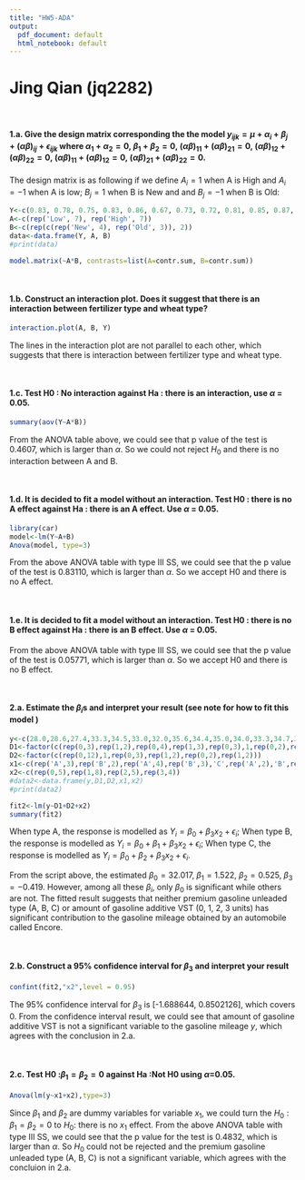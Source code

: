 ```yaml
---
title: "HW5-ADA"
output:
  pdf_document: default
  html_notebook: default
---
```

#                             Jing Qian (jq2282)

<br>

#### 1.a. Give the design matrix corresponding the the model $y_{ijk} = \mu+\alpha_i+\beta_j+(\alpha\beta)_{ij}+\epsilon_{ijk}$ where $\alpha_1+\alpha_2=0,\ \beta_1+\beta_2=0,\ (\alpha\beta)_{11}+(\alpha\beta)_{21}=0,\ (\alpha\beta)_{12}+(\alpha\beta)_{22}=0,\ (\alpha\beta)_{11}+(\alpha\beta)_{12}=0,\ (\alpha\beta)_{21}+(\alpha\beta)_{22}=0$.
The design matrix is as following if we define $A_i=1$ when A is High and $A_i=-1$ when A is low; $B_j=1$ when B is New and and $B_j=-1$ when B is Old:
```r
Y<-c(0.83, 0.78, 0.75, 0.83, 0.86, 0.67, 0.73, 0.72, 0.81, 0.85, 0.87, 0.68, 0.73, 0.74)
A<-c(rep('Low', 7), rep('High', 7))
B<-c(rep(c(rep('New', 4), rep('Old', 3)), 2))
data<-data.frame(Y, A, B)
#print(data)
```
```r
model.matrix(~A*B, contrasts=list(A=contr.sum, B=contr.sum))
```

<br>

#### 1.b. Construct an interaction plot. Does it suggest that there is an interaction between fertilizer type and wheat type?
```r
interaction.plot(A, B, Y)
```

The lines in the interaction plot are not parallel to each other, which suggests that there is interaction between fertilizer type and wheat type.

<br>

#### 1.c. Test H0 : No interaction against Ha : there is an interaction, use $\alpha$ = 0.05.
```r
summary(aov(Y~A*B))
```
From the ANOVA table above, we could see that p value of the test is 0.4607, which is larger than $\alpha$.
So we could not reject $H_0$ and there is no interaction between A and B.

<br>

#### 1.d. It is decided to fit a model without an interaction. Test H0 : there is no A effect against Ha : there is an A effect. Use $\alpha$ = 0.05.
```r
library(car)
model<-lm(Y~A+B)
Anova(model, type=3)
```
From the above ANOVA table with type III SS, we could see that the p value of the test is 0.83110, which is larger than $\alpha$. So we accept H0 and there is no A effect.

<br>

#### 1.e. It is decided to fit a model without an interaction. Test H0 : there is no B effect against Ha : there is an B effect. Use $\alpha$ = 0.05.
From the above ANOVA table with type III SS, we could see that the p value of the test is 0.05771, which is larger than $\alpha$. So we accept H0 and there is no B effect.

<br>

#### 2.a. Estimate the $\beta_i$s and interpret your result (see note for how to fit this model ) 
```r
y<-c(28.0,28.6,27.4,33.3,34.5,33.0,32.0,35.6,34.4,35.0,34.0,33.3,34.7,33.5,32.3,33.4,33.0,32.0,29.6,30.6,28.6,29.8)
D1<-factor(c(rep(0,3),rep(1,2),rep(0,4),rep(1,3),rep(0,3),1,rep(0,2),rep(1,2),rep(0,2)))
D2<-factor(c(rep(0,12),1,rep(0,3),rep(1,2),rep(0,2),rep(1,2)))
x1<-c(rep('A',3),rep('B',2),rep('A',4),rep('B',3),'C',rep('A',2),'B',rep('C',2),rep('B',2),rep('C',2))
x2<-c(rep(0,5),rep(1,8),rep(2,5),rep(3,4))
#data2<-data.frame(y,D1,D2,x1,x2)
#print(data2)
```

```r
fit2<-lm(y~D1+D2+x2)
summary(fit2)
```
When type A, the response is modelled as $Y_i = \beta_0+\beta_3x_2+\epsilon_i$; 
When type B, the response is modelled as $Y_i = \beta_0+\beta_1+\beta_3x_2+\epsilon_i$; 
When type C, the response is modelled as $Y_i = \beta_0+\beta_2+\beta_3x_2+\epsilon_i$.

From the script above, the estimated $\beta_0=32.017,\ \beta_1=1.522,\ \beta_2=0.525,\ \beta_3=-0.419$.
However, among all these $\beta_i$, only $\beta_0$ is significant while others are not.
The fitted result suggests that neither premium gasoline unleaded type (A, B, C) or amount of gasoline additive VST (0, 1, 2, 3 units) has significant contribution to the gasoline mileage obtained by an automobile called Encore.

<br>

#### 2.b. Construct a 95% confidence interval for $\beta_3$ and interpret your result

```r
confint(fit2,"x2",level = 0.95)
```
The 95% confidence interval for $\beta_3$ is [-1.688644, 0.8502126], which covers 0.
From the confidence interval result, we could see that amount of gasoline additive VST is not a significant variable to the gasoline mileage $y$, which agrees with the conclusion in 2.a.

<br>

#### 2.c. Test H0 :$\beta_1=\beta_2=0$ against Ha :Not H0 using $\alpha$=0.05.
```r
Anova(lm(y~x1+x2),type=3)
```
Since $\beta_1$ and $\beta_2$ are dummy variables for variable $x_1$, we could turn the $H_0: \beta_1=\beta_2=0$ to $H_0:$ there is no $x_1$ effect.
From the above ANOVA table with type III SS, we could see that the p value for the test is 0.4832, which is larger than $\alpha$.
So $H_0$ could not be rejected and the premium gasoline unleaded type (A, B, C) is not a significant variable, which agrees with the concluion in 2.a.



